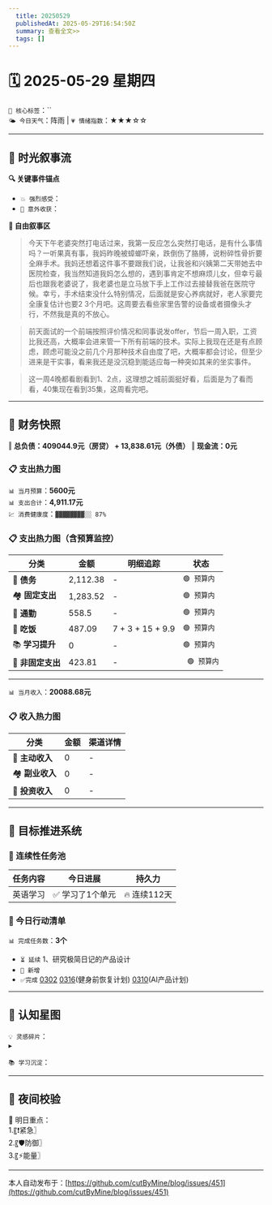 ```yaml
---
  title: 20250529
  publishedAt: 2025-05-29T16:54:50Z
  summary: 查看全文>>
  tags: []
---
```


# 🗓️ 2025-05-29 星期四  
`🔑 核心标签`：``  
`🌤️ 今日天气`：阵雨 | `💗 情绪指数`：★★★☆☆   

---


## 🌊 **时光叙事流**
**🔍 关键事件锚点**  
- `💥 强烈感受`：                  
- `🎉 意外收获`：         

**📖 自由叙事区**  
> 今天下午老婆突然打电话过来，我第一反应怎么突然打电话，是有什么事情吗？一听果真有事，我妈昨晚被蟑螂吓亲，跌倒伤了胳膊，说粉碎性骨折要全麻手术。我妈还想着这件事不要跟我们说，让我爸和兴姨第二天带她去中医院检查，我当然知道我妈怎么想的，遇到事肯定不想麻烦儿女，但幸亏最后也跟我老婆说了，我老婆也是立马放下手上工作过去接替我爸在医院守候。幸亏，手术结束没什么特别情况，后面就是安心养病就好，老人家要完全康复估计也要2 3个月吧。这周要去看些家里告警的设备或者摄像头才行，不然我是真的不放心。

> 前天面试的一个前端按照评价情况和同事说发offer，节后一周入职，工资比我还高，大概率会进来管一下所有前端的技术。实际上我现在还是有点顾虑，顾虑可能没之前几个月那种技术自由度了吧，大概率都会讨论，但至少进来是干实事，看来我还是没沉稳到能适应每一种突如其来的坐实事件。

> 这一周4晚都看剧看到1、2点，这理想之城前面挺好看，后面是为了看而看，40集现在看到35集，这周看完吧。

---

## 💸 **财务快照**
‖ **总负债：409044.9元（房贷） + 13,838.61元（外债）**
‖ **现金流：0元**

### 📋 支出热力图

`📊 当月预算`：**5600元**  
`📊 支出合计`：**4,911.17元**  
`💹 消费健康度`：`▓▓▓▓▓▓▓▓░░ 87%`  
### 📋 支出热力图（含预算监控）
| 分类         | 金额    | 明细追踪                  | 状态           |
|--------------|---------|---------------------------|----------------|
| 🏦 **债务**    | 2,112.38   | -    | `🟢 预算内`   |
| 🏘️ **固定支出** | 1,283.52     |  -  | `🟢 预算内`     |
| 🚌 **通勤**     | 558.5     | -    | `🟢 预算内`     |
| 🍜 **吃饭**     |  487.09   |  7 + 3 + 15 + 9.9  | `🟢 预算内`   |
| 📚 **学习提升** | 0      | -      | `🟢 预算内`     |
| 🎲 **非固定支出** | 423.81     |  -  | ` 🟢 预算内`  |
---

`📊 当月收入`：**20088.68元**  

### 📋 收入热力图
| 分类         | 金额    | 渠道详情             |
|--------------|---------|-------------------------|
| 🏦 **主动收入**  | 0                | -        |
| 🏘️ **副业收入**  | 0                | -        |
| 🚌 **投资收入**  | 0                | -        |



---

## 🎯 **目标推进系统**

### 🔄 连续性任务池
| 任务内容                | 今日进展          | 持久力     |
|-------------------------|-------------------|------------|
| 英语学习         | ✅ 学习了1个单元 | 🔥 连续112天  |



### 📌 今日行动清单

`📊 完成任务数`：**3个**  
- `⏳ 延续` 1、研究极简日记的产品设计             
- `🚩 新增`   
- `✅完成` [0302](note://WEB9685e40ae7a6464db1196641a1ffd0ee)   [0316](note://WEBc1fcc89ec3e741538b703e8017b38c9f)(健身前恢复计划)  [0310](note://WEBfc89f9187c014fbe9fab88e2d09b4bde)(AI产品计划)


---

## 🌌 **认知星图**
`💡 灵感碎片`：  
▸ 


`📚 学习沉淀`：  
>    

---

## 🌃 夜间校验

🚀 明日重点：  
1.〖❗紧急〗  
2.〖🛡️防御〗  
3.〖⚡能量〗

---
本人自动发布于：[https://github.com/cutByMine/blog/issues/451](https://github.com/cutByMine/blog/issues/451)
